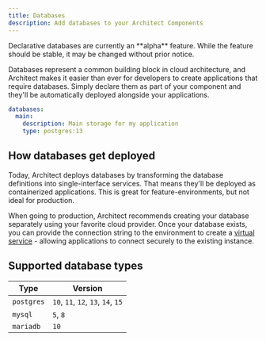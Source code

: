 ```yaml
---
title: Databases
description: Add databases to your Architect Components
---
```


<Warning>
  Declarative databases are currently an **alpha** feature. While the feature should be stable, it may
  be changed without prior notice.
</Warning>

Databases represent a common building block in cloud architecture, and Architect makes it easier than
ever for developers to create applications that require databases. Simply declare them as part of your
component and they'll be automatically deployed alongside your applications.

```yaml architect.yml
databases:
  main:
    description: Main storage for my application
    type: postgres:13
```

## How databases get deployed

Today, Architect deploys databases by transforming the database definitions into single-interface services.
That means they'll be deployed as containerized applications. This is great for feature-environments,
but not ideal for production.

When going to production, Architect recommends creating your database separately using your favorite
cloud provider. Once your database exists, you can provide the connection string to the environment
to create a [virtual service](/getting-started/external-services) - allowing applications to connect securely
to the existing instance.

## Supported database types

| Type         | Version                            |
| ------------ | ---------------------------------- |
| `postgres`   | `10`, `11`, `12`, `13`, `14`, `15` |
| `mysql`      | `5`, `8` |
| `mariadb`    | `10` |
